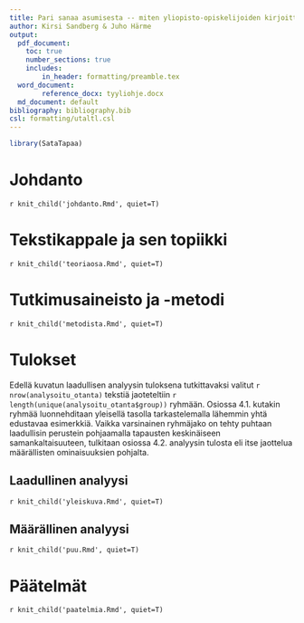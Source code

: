```yaml
---
title: Pari sanaa asumisesta -- miten yliopisto-opiskelijoiden kirjoittamissa vaihtoraporteissa asetetaan asuminen tekstikappaleen topiikiksi?
author: Kirsi Sandberg & Juho Härme
output:
  pdf_document: 
    toc: true
    number_sections: true
    includes:
        in_header: formatting/preamble.tex
  word_document: 
        reference_docx: tyyliohje.docx
  md_document: default
bibliography: bibliography.bib
csl: formatting/utaltl.csl
---
```



```r

library(SataTapaa)

```

# Johdanto

`r knit_child('johdanto.Rmd', quiet=T)`

# Tekstikappale ja sen topiikki

`r knit_child('teoriaosa.Rmd', quiet=T)`

# Tutkimusaineisto ja -metodi

`r knit_child('metodista.Rmd', quiet=T)`

# Tulokset

Edellä kuvatun laadullisen analyysin tuloksena tutkittavaksi valitut
`r nrow(analysoitu_otanta)` tekstiä jaoteteltiin  `r length(unique(analysoitu_otanta$group))`
ryhmään. Osiossa 4.1. kutakin ryhmää luonnehditaan yleisellä tasolla tarkastelemalla
lähemmin yhtä edustavaa esimerkkiä. Vaikka varsinainen ryhmäjako on tehty
puhtaan laadullisin perustein pohjaamalla tapausten keskinäiseen
samankaltaisuuteen, tulkitaan osiossa 4.2. analyysin tulosta eli 
itse jaottelua määrällisten ominaisuuksien pohjalta. 

## Laadullinen analyysi

`r knit_child('yleiskuva.Rmd', quiet=T)`


## Määrällinen analyysi

`r knit_child('puu.Rmd', quiet=T)`

# Päätelmät

`r knit_child('paatelmia.Rmd', quiet=T)`
